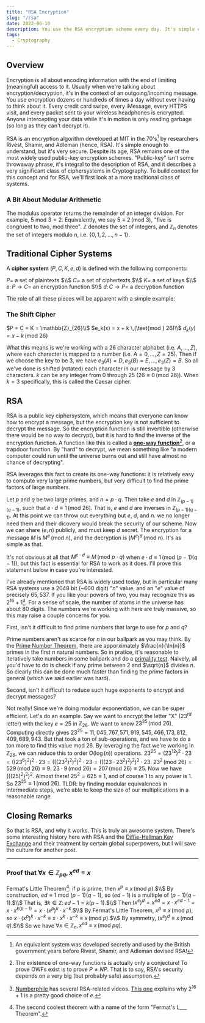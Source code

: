 ```yaml
---
title: "RSA Encryption"
slug: "/rsa"
date: 2022-06-10
description: You use the RSA encryption scheme every day. It's simple enough to understand, but quite powerful. In this post, we discuss the basics of ciphersystems, public key encryption and RSA, and why RSA works so well.
tags:
  - Cryptography
---
```



## Overview

Encryption is all about encoding information with the end of limiting (meaningful) access to it. Usually when we're talking about encryption/decryption, it's in the context of an outgoing/incoming message. You use encryption dozens or hundreds of times a day without ever having to think about it. Every credit card swipe, every iMessage, every HTTPS visit, and every packet sent to your wireless headphones is encrypted. Anyone intercepting your data while it's in motion is only reading garbage (so long as they can't decrypt it).

RSA is an encryption algorithm developed at MIT in the 70's[^1] by researchers Rivest, Shamir, and Adleman (hence, RSA). It's simple enough to understand, but it's very secure. Despite its age, RSA remains one of the most widely used public-key encryption schemes. "Public-key" isn't some throwaway phrase, it's integral to the description of RSA, and it describes a very significant class of ciphersystems in Cryptography. To build context for this concept and for RSA, we'll first look at a more traditional class of systems.

### A Bit About Modular Arithmetic

The modulus operator returns the remainder of an integer division. For example, $5 \text{ mod } 3 = 2$. Equivalently, we say $5 \equiv 2 \,(\text{mod } 3)$, "five is congruent to two, mod three". $\mathbb{Z}$ denotes the set of integers, and $\mathbb{Z}_n$ denotes the set of integers modulo $n$, i.e. $\{0, 1, 2, ..., n-1\}$.

## Traditional Cipher Systems

A **cipher system** $(P, C, K, e, d)$ is defined with the following components:

$P =$ a set of plaintexts $\\$
$C =$ a set of ciphertexts $\\$
$K =$ a set of keys $\\$
$e:\, P \to C =$ an encryption function $\\$
$d:\, C \to P =$ a decryption function

The role of all these pieces will be apparent with a simple example:

### The Shift Cipher

$P = C = K = \mathbb{Z}_{26}\\$
$e_k(x) = x + k \,(\text{mod } 26)\\$
$d_k(y) = x - k \,(\text{mod } 26)$

What this means is we're working with a $26$ character alphabet (i.e. $A, ..., Z$), where each character is mapped to a number (i.e. $A = 0, ..., Z = 25$). Then if we choose the key to be $3$, we have $e_3(A) = D, e_3(B) = E, ..., e_3(Z) = B$. So all we've done is shifted (rotated) each character in our message by $3$ characters. $k$ can be any integer from $0$ through $25$ ($26 \equiv 0 \,(\text{mod } 26)$). When $k = 3$ specifically, this is called the Caesar cipher.

## RSA

RSA is a public key ciphersystem, which means that everyone can know how to encrypt a message, but the encryption key is not sufficient to decrypt the message. So the encryption function is still invertible (otherwise there would be no way to decrypt), but it is hard to find the inverse of the encryption function. A function like this is called a [**one-way function**](https://en.wikipedia.org/wiki/One-way_function)[^2], or a trapdoor function. By "hard" to decrypt, we mean something like "a modern computer could run until the universe burns out and still have almost no chance of decrypting".

RSA leverages this fact to create its one-way functions: it is relatively easy to compute very large prime numbers, but very difficult to find the prime factors of large numbers.

Let $p$ and $q$ be two large primes, and $n = p \cdot q$. Then take $e$ and $d$ in $\mathbb{Z}_{(p-1)(q-1)}$, such that $e \cdot d \equiv 1 \,(\text{mod } 26)$. That is, $e$ and $d$ are inverses in $\mathbb{Z}_{(p-1)(q-1)}$. At this point we can throw out everything but $e$, $d$, and $n$. we no longer need them and their dicovery would break the security of our scheme. Now we can share $(e, n)$ publicly, and must keep $d$ secret. The encryption for a message $M$ is $M^e \,(\text{mod } n)$, and the decryption is $(M^e)^d \,(\text{mod } n)$. It's as simple as that.

It's not obvious at all that $M^{e \cdot d} \equiv M \,(\text{mod } p \cdot q)$ when $e \cdot d \equiv 1 \,(\text{mod } (p-1)(q-1))$, but this fact is essential for RSA to work as it does. I'll prove this statement below in case you're interested.

I've already mentioned that RSA is widely used today, but in particular many RSA systems use a $2048$ bit (~$600$ digit) "$n$" value, and an "$e$" value of precisely $65,537$. If you like your powers of two, you may recognize this as $2^{16}+1$[^3]. For a sense of scale, the number of atoms in the universe has about $80$ digits. The numbers we're working with here are truly massive, so this may raise a couple concerns for you.

First, isn't it difficult to find prime numbers that large to use for $p$ and $q$?

Prime numbers aren't as scarce for $n$ in our ballpark as you may think. By the [Prime Number Theorem](https://en.wikipedia.org/wiki/Prime_number_theorem), there are apporximately $\frac{n}{\ln(n)}$ primes in the first $n$ natural numbers. So in pratice, it's reasonable to iteratively take numbers in some ballpark and do a [primality test](https://en.wikipedia.org/wiki/Primality_test). Naively, all you'd have to do is check if any prime between $2$ and $\sqrt{n}$ divides $n$. So clearly this can be done much faster than finding the prime factors in general (which we said earlier was hard).

Second, isn't it difficult to reduce such huge exponents to encrypt and decrypt messages?

Not really! Since we're doing modular exponentiation, we can be super efficient. Let's do an example. Say we want to encrypt the letter "X" ($23^{rd}$ letter) with the key $e = 25$ in $\mathbb{Z}_{26}$. We want to know $23^{25} \,(\text{mod } 26)$. Computing directly gives $23^{25} = 11,045,767,571,919,545,466,173,812,409,689,943$. But that took a ton of sub-operations, and we have to do a ton more to find this value mod $26$. By leveraging the fact we're working in $\mathbb{Z}_{26}$, we can reduce this to order $O(\log(n))$ operations. $23^{25} = (23^{12})^2 \cdot 23 = ((23^6)^2)^2 \cdot 23 = (((23^3)^2)^2)^2 \cdot 23 = (((23 \cdot 23^2)^2)^2)^2 \cdot 23$. $23^2 \,(\text{mod } 26) = 529 \,(\text{mod } 26) \equiv 9$. $23 \cdot 9 \,(\text{mod } 26) = 207 \,(\text{mod } 26) \equiv 25$. Now we have $(((25)^2)^2)^2$. Almost there! $25^2 = 625 \equiv 1$, and of course $1$ to any power is $1$. So $23^{25} \equiv 1 \,(\text{mod } 26)$.
TLDR: by finding modular equivalences in intermediate steps, we're able to keep the size of our multiplications in a reasonable range.

## Closing Remarks

So that is RSA, and why it works. This is truly an awesome system. There's some interesting history here with RSA and the [Diffie-Hellman Key Exchange](https://en.wikipedia.org/wiki/Diffie%E2%80%93Hellman_key_exchange) and their treatment by certain global superpowers, but I will save the culture for another post.

---

### Proof that $\forall x \in \mathbb{Z}_{pq},\, x^{ed} \equiv x$

Fermat's Little Theorem[^4]: if $p$ is prime, then $x^p \equiv x \,(\text{mod } p)$.$\\$
By construction, $ed \equiv 1 \text{ mod } (p-1)(q-1)$, so $(ed-1)$ is a multiple of $(p-1)(q-1)$.$\\$
That is, $\exists k \in \mathbb{Z}:\, ed-1 = k(p-1)$.$\\$
Then $(x^e)^d = x^{ed} = x \cdot x^{ed-1} = x \cdot x^{k(p-1)} = x \cdot (x^p)^k \cdot x^{-k}$.$\\$
By Fermat's Little Theorem, $x^p \equiv x \,(\text{mod } p)$, so $x \cdot (x^p)^k \cdot x^{-k} \equiv x \cdot x^k \cdot x^{-k} \equiv x \,(\text{mod } p)$.$\\$
By symmetry, $(x^e)^d \equiv x \,(\text{mod } q)$.$\\$
So we have $\forall x \in \mathbb{Z}_n, x^{ed} \equiv x \,(\text{mod } pq)$.

[^1]: An equivalent system was developed secretly and used by the British government years before Rivest, Shamir, and Adleman devised RSA!

[^2]: The existence of one-way functions is actually only a conjecture! To prove OWFs exist is to prove $P \neq NP$. That is to say, RSA's security depends on a very big (but probably safe) assumption.

[^3]: [Numberphile](https://www.youtube.com/c/numberphile) has several RSA-related videos. [This one](https://youtu.be/cbGB__V8MNk) explains why $2^{16}+1$ is a pretty good choice of $e$.

[^4]: The second coolest theorem with a name of the form "Fermat's L___ Theorem".